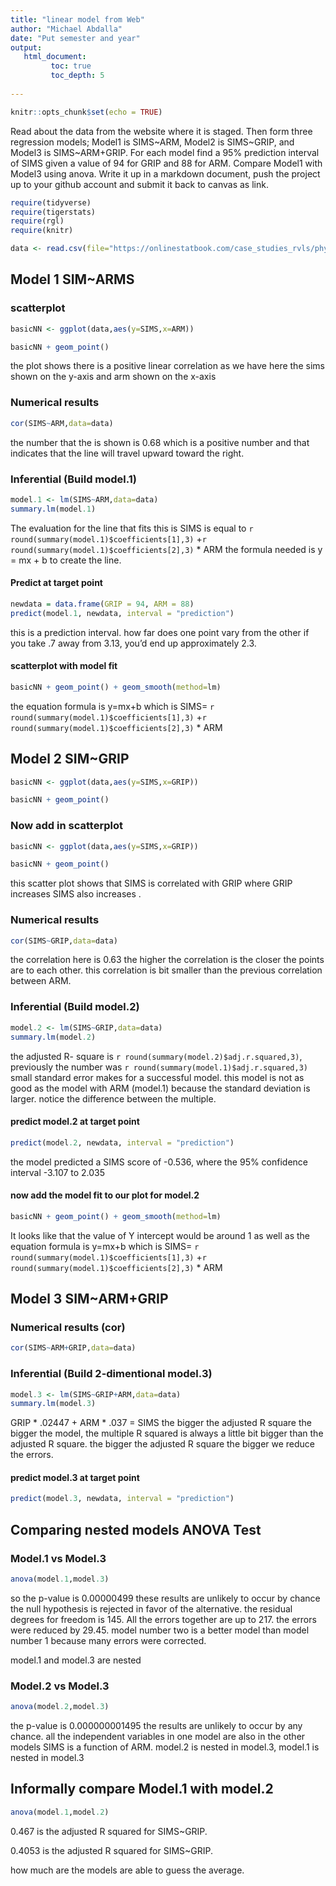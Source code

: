```yaml
---
title: "linear model from Web"
author: "Michael Abdalla"
date: "Put semester and year"
output:
   html_document:
         toc: true
         toc_depth: 5
        
---
```


```r
knitr::opts_chunk$set(echo = TRUE)
```

Read about the data from the website where it is staged.  Then form three regression models; Model1 is SIMS~ARM, Model2 is SIMS~GRIP, and Model3 is SIMS~ARM+GRIP. For each model find a 95% prediction interval of SIMS given a value of 94  for GRIP and 88 for ARM. Compare Model1 with Model3 using anova. Write it up in a markdown document, push the project up to your github account and submit it back to canvas as link. 

 


```r
require(tidyverse)
require(tigerstats)
require(rgl)
require(knitr)

```

```r
data <- read.csv(file="https://onlinestatbook.com/case_studies_rvls/physical_strength/data.txt",sep="",header=TRUE)  

```

## Model 1 SIM~ARMS



### scatterplot
```r
basicNN <- ggplot(data,aes(y=SIMS,x=ARM))
```

```r
basicNN + geom_point()
```

the plot shows there is a positive linear correlation as we have here the sims shown on the y-axis and arm shown on the x-axis 


### Numerical results

```r
cor(SIMS~ARM,data=data)
```
the number that the is shown is 0.68 which is a positive number and that indicates that the line will travel upward toward the right.

### Inferential  (Build model.1)

  
```r
model.1 <- lm(SIMS~ARM,data=data)
summary.lm(model.1)
```
The evaluation for the line that fits this is SIMS is equal to `r round(summary(model.1)$coefficients[1],3)` +`r round(summary(model.1)$coefficients[2],3)` * ARM 
the formula needed is y = mx + b to create the line.

#### Predict at target point

```r
newdata = data.frame(GRIP = 94, ARM = 88)
predict(model.1, newdata, interval = "prediction")
```
this is a prediction interval. how far does one point vary from the other if you take .7 away from 3.13, you'd end up approximately 2.3.

#### scatterplot with model fit


```r
basicNN + geom_point() + geom_smooth(method=lm)
```   

the equation formula is y=mx+b which is SIMS= `r round(summary(model.1)$coefficients[1],3)` +`r round(summary(model.1)$coefficients[2],3)` * ARM

## Model 2 SIM~GRIP


```r
basicNN <- ggplot(data,aes(y=SIMS,x=GRIP))
```

```r
basicNN + geom_point()
```

### Now add in scatterplot

```r
basicNN <- ggplot(data,aes(y=SIMS,x=GRIP))
```

```r
basicNN + geom_point()
```

 this scatter plot shows that SIMS is correlated with GRIP  where GRIP increases SIMS also increases .

### Numerical results 

```r
cor(SIMS~GRIP,data=data)
```
the correlation here is 0.63 the higher the correlation is the closer the points are to each other. this correlation is bit smaller than the previous correlation between ARM.

### Inferential  (Build model.2)

```r
model.2 <- lm(SIMS~GRIP,data=data)
summary.lm(model.2)
```  

the adjusted R- square is `r round(summary(model.2)$adj.r.squared,3)`, previously the number was `r round(summary(model.1)$adj.r.squared,3)` small standard error makes for a successful model. this model is not as good as the model with ARM (model.1) because the standard deviation is larger. notice the difference between the multiple.   

#### predict model.2 at target point

```r
predict(model.2, newdata, interval = "prediction")
```

the model predicted a SIMS score of -0.536, where the 95% confidence interval -3.107 to 2.035

#### now add the model fit to our plot for model.2

```r
basicNN + geom_point() + geom_smooth(method=lm)
``` 


It looks like that the value of Y intercept would be around 1 as well as the equation formula is y=mx+b which is SIMS= `r round(summary(model.1)$coefficients[1],3)` +`r round(summary(model.1)$coefficients[2],3)` * ARM



## Model 3 SIM~ARM+GRIP

### Numerical results (cor)

```r
cor(SIMS~ARM+GRIP,data=data)
```
  
### Inferential  (Build 2-dimentional model.3)

```r
model.3 <- lm(SIMS~GRIP+ARM,data=data)
summary.lm(model.3)
```  

GRIP * .02447 + ARM * .037 = SIMS 
the bigger the adjusted R square the bigger the model, the multiple R squared is always a little bit bigger than the adjusted R square. the bigger the adjusted R square the bigger we reduce the errors.  

#### predict model.3 at target point

```r
predict(model.3, newdata, interval = "prediction")
```

## Comparing nested models ANOVA Test

### Model.1 vs Model.3

```r
anova(model.1,model.3)
```

so the p-value is 0.00000499 these results are unlikely to occur by chance the null hypothesis is rejected in favor of the alternative. the residual degrees for freedom is 145. All the errors together are up to 217. the errors were reduced by 29.45. model number two is a better model than model number 1 because many errors were corrected.  

model.1 and model.3 are nested 

### Model.2 vs Model.3

```r
anova(model.2,model.3)
```

the p-value is 0.000000001495 the results are unlikely to occur by any chance. all the independent variables in one model are also in the other models SIMS is a function of ARM. model.2 is nested in model.3, model.1 is nested in model.3 

## Informally compare Model.1 with model.2

```r
anova(model.1,model.2)
```

0.467 is the adjusted R squared for SIMS~GRIP.

0.4053 is the adjusted R squared for SIMS~GRIP.

how much are the models are able to guess the average.


